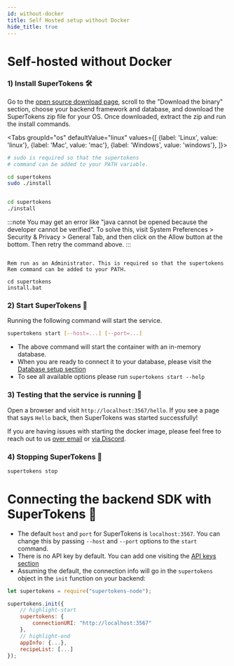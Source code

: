 ```yaml
---
id: without-docker
title: Self Hosted setup without Docker
hide_title: true
---
```


<!-- COPY DOCS -->
<!-- ./community/supertokens-core/self-hosted/without-docker.mdx -->


# Self-hosted without Docker

### 1) Install SuperTokens 🛠️
Go to the [open source download page](https://supertokens.io/use-oss), scroll to the "Download the binary" section, choose your backend framework and database, and download the SuperTokens zip file for your OS. Once downloaded, extract the zip and run the install commands.

<Tabs
groupId="os"
defaultValue="linux"
values={[
{label: 'Linux', value: 'linux'},
{label: 'Mac', value: 'mac'},
{label: 'Windows', value: 'windows'},
]}>
<TabItem value="linux">

```bash
# sudo is required so that the supertokens 
# command can be added to your PATH variable.

cd supertokens
sudo ./install
```
</TabItem>

<TabItem value="mac">

```bash

cd supertokens
./install

```
:::note
You may get an error like "java cannot be opened because the developer cannot be verified". To solve this, visit System Preferences > Security & Privacy > General Tab, and then click on the Allow button at the bottom. Then retry the command above.
:::

</TabItem>

<TabItem value="windows">

```batch

Rem run as an Administrator. This is required so that the supertokens 
Rem command can be added to your PATH.

cd supertokens
install.bat

```
</TabItem>
</Tabs>


### 2) Start SuperTokens 🚀
Running the following command will start the service.
```bash
supertokens start [--host=...] [--port=...]
```
- The above command will start the container with an in-memory database.
- When you are ready to connect it to your database, please visit the [Database setup section](../database-setup/mysql)
- To see all available options please run `supertokens start --help`


### 3) Testing that the service is running 🤞
Open a browser and visit `http://localhost:3567/hello`. If you see a page that says `Hello` back, then SuperTokens was started successfully!

If you are having issues with starting the docker image, please feel free to reach out to us [over email](mailto:founders@supertokens.io) or [via Discord](https://supertokens.io/discord).


### 4) Stopping SuperTokens 🛑
```bash
supertokens stop
```

# Connecting the backend SDK with SuperTokens 🔌
- The default `host` and `port` for SuperTokens is `localhost:3567`. You can change this by passing `--host` and `--port` options to the `start` command. 
- There is no API key by default. You can add one visiting the [API keys section](../../common-customizations/core/api-keys)
- Assuming the default, the connection info will go in the `supertokens` object in the `init` function on your backend:


<BackendSDKTabs>
<TabItem value="nodejs">
<NodeJSFrameworkSubTabs>
<TabItem value="express">

```jsx
let supertokens = require("supertokens-node");

supertokens.init({
    // highlight-start
    supertokens: {
        connectionURI: "http://localhost:3567"
    },
    // highlight-end
    appInfo: {...},
    recipeList: [...]
});

```
</TabItem>
</NodeJSFrameworkSubTabs>
</TabItem>
</BackendSDKTabs>
